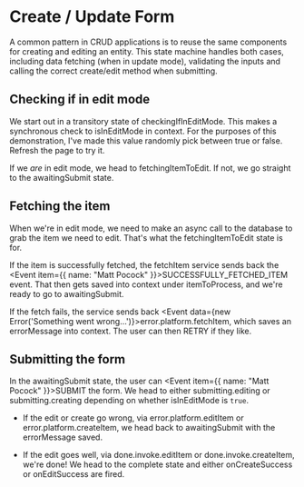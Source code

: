 # Create / Update Form

A common pattern in CRUD applications is to reuse the same components for creating and editing an entity. This state machine handles both cases, including data fetching (when in update mode), validating the inputs and calling the correct create/edit method when submitting.

<WholeContext />

## Checking if in edit mode

We start out in a transitory state of <State>checkingIfInEditMode</State>. This makes a synchronous check to <Context stringify>isInEditMode</Context> in context. For the purposes of this demonstration, I've made this value randomly pick between true or false. Refresh the page to try it.

If we _are_ in edit mode, we head to <State>fetchingItemToEdit</State>. If not, we go straight to the <State>awaitingSubmit</State> state.

## Fetching the item

When we're in edit mode, we need to make an async call to the database to grab the item we need to edit. That's what the <State>fetchingItemToEdit</State> state is for.

If the item is successfully fetched, the <Service>fetchItem</Service> service sends back the <Event item={{ name: "Matt Pocock" }}>SUCCESSFULLY_FETCHED_ITEM</Event> event. That then gets saved into context under <Context stringify>itemToProcess</Context>, and we're ready to go to <State>awaitingSubmit</State>.

If the fetch fails, the service sends back <Event data={new Error('Something went wrong...')}>error.platform.fetchItem</Event>, which saves an <Context>errorMessage</Context> into context. The user can then <Event>RETRY</Event> if they like.

## Submitting the form

In the <State>awaitingSubmit</State> state, the user can <Event item={{ name: "Matt Pocock" }}>SUBMIT</Event> the form. We head to either <State>submitting.editing</State> or <State>submitting.creating</State> depending on whether <Context stringify>isInEditMode</Context> is `true`.

- If the edit or create go wrong, via <Event>error.platform.editItem</Event> or <Event>error.platform.createItem</Event>, we head back to <State>awaitingSubmit</State> with the <Context>errorMessage</Context> saved.

- If the edit goes well, via <Event>done.invoke.editItem</Event> or <Event>done.invoke.createItem</Event>, we're done! We head to the <State>complete</State> state and either <Action>onCreateSuccess</Action> or <Action>onEditSuccess</Action> are fired.
